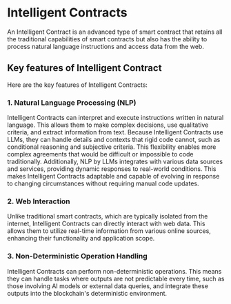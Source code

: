 # Intelligent Contracts

An Intelligent Contract is an advanced type of smart contract that retains all the traditional capabilities of smart contracts but also has the ability to process natural language instructions and access data from the web.

## Key features of Intelligent Contract
Here are the key features of Intelligent Contracts:

### 1. **Natural Language Processing (NLP)**
Intelligent Contracts can interpret and execute instructions written in natural language. This allows them to make complex decisions, use qualitative criteria, and extract information from text. Because Intelligent Contracts use LLMs, they can handle details and contexts that rigid code cannot, such as conditional reasoning and subjective criteria. This flexibility enables more complex agreements that would be difficult or impossible to code traditionally. Additionally, NLP by LLMs integrates with various data sources and services, providing dynamic responses to real-world conditions. This makes Intelligent Contracts adaptable and capable of evolving in response to changing circumstances without requiring manual code updates.

### 2. **Web Interaction**
Unlike traditional smart contracts, which are typically isolated from the internet, Intelligent Contracts can directly interact with web data. This allows them to utilize real-time information from various online sources, enhancing their functionality and application scope.

### 3. **Non-Deterministic Operation Handling**
Intelligent Contracts can perform non-deterministic operations. This means they can handle tasks where outputs are not predictable every time, such as those involving AI models or external data queries, and integrate these outputs into the blockchain's deterministic environment.
